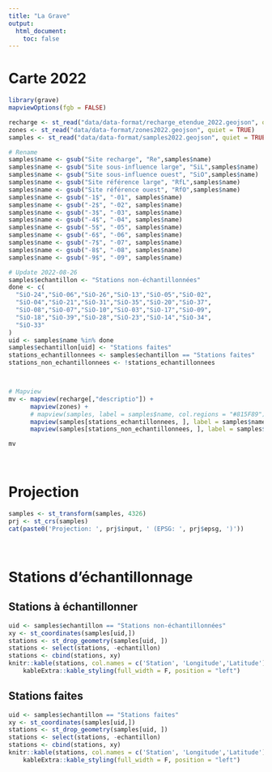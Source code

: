 ```yaml
---
title: "La Grave"
output:
  html_document:
    toc: false
---
```


<style type="text/css">
.main-container {
  max-width: 1800px;
  margin-left: auto;
  margin-right: auto;
}
</style>

# Carte 2022

```r
library(grave)
mapviewOptions(fgb = FALSE)

recharge <- st_read("data/data-format/recharge_etendue_2022.geojson", quiet = TRUE)
zones <- st_read("data/data-format/zones2022.geojson", quiet = TRUE)
samples <- st_read("data/data-format/samples2022.geojson", quiet = TRUE)

# Rename
samples$name <- gsub("Site recharge", "Re",samples$name)
samples$name <- gsub("Site sous-influence large", "SiL",samples$name)
samples$name <- gsub("Site sous-influence ouest", "SiO",samples$name)
samples$name <- gsub("Site référence large", "RfL",samples$name)
samples$name <- gsub("Site référence ouest", "RfO",samples$name)
samples$name <- gsub("-1$", "-01", samples$name)
samples$name <- gsub("-2$", "-02", samples$name)
samples$name <- gsub("-3$", "-03", samples$name)
samples$name <- gsub("-4$", "-04", samples$name)
samples$name <- gsub("-5$", "-05", samples$name)
samples$name <- gsub("-6$", "-06", samples$name)
samples$name <- gsub("-7$", "-07", samples$name)
samples$name <- gsub("-8$", "-08", samples$name)
samples$name <- gsub("-9$", "-09", samples$name)

# Update 2022-08-26
samples$echantillon <- "Stations non-échantillonnées"
done <- c(
  "SiO-24","SiO-06","SiO-26","SiO-13","SiO-05","SiO-02",
  "SiO-04","SiO-21","SiO-31","SiO-35","SiO-20","SiO-37",
  "SiO-08","SiO-07","SiO-10","SiO-03","SiO-17","SiO-09",
  "SiO-18","SiO-39","SiO-28","SiO-23","SiO-14","SiO-34",
  "SiO-33"
)
uid <- samples$name %in% done
samples$echantillon[uid] <- "Stations faites"
stations_echantillonnees <- samples$echantillon == "Stations faites"
stations_non_echantillonnees <- !stations_echantillonnees



# Mapview
mv <- mapview(recharge[,"descriptio"]) +
      mapview(zones) +
      # mapview(samples, label = samples$name, col.regions = "#815F89")
      mapview(samples[stations_echantillonnees, ], label = samples$name, col.regions = "#815F89") +
      mapview(samples[stations_non_echantillonnees, ], label = samples$name, col.regions = "#EEE18E") 

mv
```

<br/>

# Projection

```r
samples <- st_transform(samples, 4326)
prj <- st_crs(samples)
cat(paste0('Projection: ', prj$input, ' (EPSG: ', prj$epsg, ')'))
```

<br/>

# Stations d'échantillonnage

## Stations à échantillonner

```r
uid <- samples$echantillon == "Stations non-échantillonnées"
xy <- st_coordinates(samples[uid,])
stations <- st_drop_geometry(samples[uid, ])
stations <- select(stations, -echantillon)
stations <- cbind(stations, xy)
knitr::kable(stations, col.names = c('Station', 'Longitude','Latitude'), row.names = FALSE) %>%
    kableExtra::kable_styling(full_width = F, position = "left")
```

## Stations faites

```r
uid <- samples$echantillon == "Stations faites"
xy <- st_coordinates(samples[uid,])
stations <- st_drop_geometry(samples[uid, ])
stations <- select(stations, -echantillon)
stations <- cbind(stations, xy)
knitr::kable(stations, col.names = c('Station', 'Longitude','Latitude'), row.names = FALSE) %>%
    kableExtra::kable_styling(full_width = F, position = "left")
```

